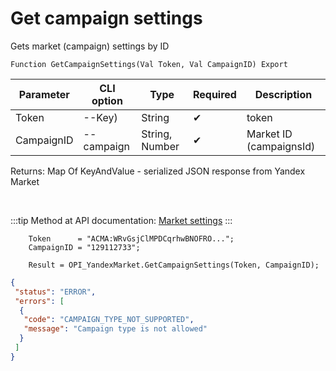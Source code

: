 ﻿---
sidebar_position: 4
description: Get campaign settings and other functions to work with Yandex Market in the Open Integration Package, a free open-source integration library for 1C:Enterprise 8, OneScript and CLI
keywords: [1C, 1С, 1С:Enterprise, 1С:Enterprise 8.3, API, Integration, Services, Exchange, OneScript, CLI, Yandex Market]
---


# Get campaign settings
 Gets market (campaign) settings by ID



`Function GetCampaignSettings(Val Token, Val CampaignID) Export`

  | Parameter | CLI option | Type | Required | Description |
  |-|-|-|-|-|
  | Token | --Key) | String | &#x2714; | token |
  | CampaignID | --campaign | String, Number | &#x2714; | Market ID (campaignsId) |

  
  Returns:  Map Of KeyAndValue - serialized JSON response from Yandex Market

<br/>

:::tip
Method at API documentation: [Market settings](https://yandex.ru/dev/market/partner-api/doc/ru/reference/campaigns/getCampaignSettings)
:::
<br/>


```bsl title="1C:Enterprise/OneScript code example"
    Token      = "ACMA:WRvGsjClMPDCqrhwBNOFRO...";
    CampaignID = "129112733";

    Result = OPI_YandexMarket.GetCampaignSettings(Token, CampaignID);
```
 



```json title="Result"
{
 "status": "ERROR",
 "errors": [
  {
   "code": "CAMPAIGN_TYPE_NOT_SUPPORTED",
   "message": "Campaign type is not allowed"
  }
 ]
}
```
